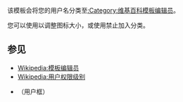 {{NoteTA|G1=MediaWiki}}{{Documentation subpage}}<!-- 在本行下編輯模板說明 -->

该模板会将您的用户名分类至[[:Category:维基百科模板编辑员]]。

您可以使用{{para|size}}以调整图标大小，或使用{{para|nocat}}禁止加入分类。

== 参见 ==
* [[Wikipedia:模板编辑员]]
* [[Wikipedia:用户权限级别]]
* {{Tl|User wikipedia/Template editor}} （用户框）
{{Top icon templates}}
<includeonly>{{Sandbox other||<!-- 本行下加入模板的分類 -->

}}</includeonly>